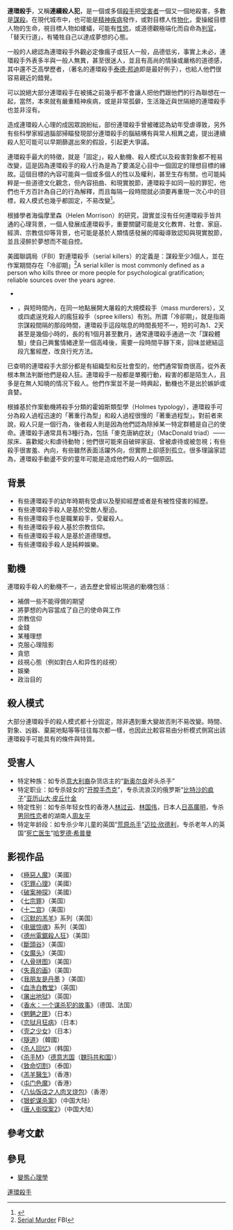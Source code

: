 {{Multiple issues|{{review|time=2011-01-02T18:56:02+00:00}}

}}
'''連環殺手'''，又稱'''連續殺人犯'''，是一個或多個[[殺手|殺手]]把[[受害者|受害者]]一個又一個地殺害，多數是[[謀殺|謀殺]]。在現代城市中，也可能是[[精神疾病|精神疾病]]發作，或對目標人性[[物化|物化]]，愛操縱目標人物的生命，視目標人物如螻蟻，可能有[[性慾|性慾]]，或道德觀極端化而自命為[[法官|判官]]，「替天行道」，有犧牲自己以達成夢想的心態。

一般的人總認為連環殺手外觀必定像瘋子或狂人一般，品德低劣，事實上未必，連環殺手外表多半與一般人無異，甚至很迷人，並且有高尚的情操或嚴格的道德感，其中還不乏高學歷者，（著名的連環殺手[[泰德·邦迪|泰德·邦迪]]即是最好例子），也給人他們很容易親近的錯覺。

可以說絕大部分連環殺手在被捕之前幾乎都不會讓人把他們跟他們的行為聯想在一起，當然，本來就有嚴重精神疾病，或是非常孤僻，生活幾近與世隔絕的連環殺手也並非沒有。

造成連環殺人心理的成因眾說紛紜，部份連環殺手曾被確認為幼年受虐導致，另外有些科學家經過腦部掃瞄發現部分連環殺手的腦結構有與常人相異之處，提出連續殺人犯可能可以早期篩選出來的假設，引起更大爭議。

連環殺手最大的特徵，就是「固定」，殺人動機、殺人模式以及殺害對象都不輕易改變，這是因為連環殺手的殺人行為是為了要滿足心目中一個固定的理想目標的緣故。這個目標的內容可能與一個或多個人的性以及權利，甚至生存有關，也可能純粹是一些道德文化觀念，但內容扭曲、和現實脫節，連環殺手如同一般的罪犯，他們也千方百計為自己的行為解釋，而且每隔一段時間就必須要再重現一次心中的目標，殺人模式也幾乎都固定，不易改變<ref>{{cite web|first=Shirley Lynn |last=Scott |title=What Makes Serial Killers Tick? |website=[[truTV|truTV]] |accessdate=2011-01-09 |url=http://www.trutv.com/library/crime/serial_killers/notorious/tick/victims_1.html |deadurl=yes |archiveurl=https://web.archive.org/web/20100728094415/http://www.trutv.com/library/crime/serial_killers/notorious/tick/victims_1.html |archivedate=July 28, 2010}}</ref>。

根據學者海倫摩里森（Helen Morrison）的研究，證實並沒有任何連環殺手皆共通的心理背景，一個人發展成連環殺手，重要關鍵可能是文化教育、社會、家庭、經濟、宗教信仰等背景，也可能是基於人類情感發展的障礙導致認知與現實脫節，並且浸醉於夢想而不能自控。

美國聯調局（FBI）對連環殺手（serial killers）的定義是：謀殺至少3個人，並在作案期間存在「冷卻期」<ref>[https://www.fbi.gov/stats-services/publications/serial-murder Serial Murder] {{Wayback|url=https://www.fbi.gov/stats-services/publications/serial-murder |date=20101028051224 }} FBI</ref><ref>A serial killer is most commonly defined as a person who kills three or more people for psychological gratification; reliable sources over the years agree.
*{{Cite book|author=R. Barri Flowers|title=The Dynamics of Murder: Kill or Be Killed|publisher=CRC Press|year=2012|page=195|accessdate=June 15, 2016|isbn=1439879745|url=https://books.google.com/books?id=MQnSBQAAQBAJ&pg=PA195|quote=In general, most experts on serial murder require that a minimum of three murders be committed at different times and usually different places for a person to qualify as a serial killer.|archive-date=2016-09-01|archive-url=https://web.archive.org/web/20160901122726/https://books.google.com/books?id=MQnSBQAAQBAJ&pg=PA195|dead-url=no}}
*{{Cite book|author=Harold Schechter|title=The A to Z Encyclopedia of Serial Killers|publisher=Simon and Schuster|year=2012|page=73|accessdate=June 15, 2016|isbn=1439138850|url=https://books.google.com/books?id=zM7ROzJPK2MC&pg=PA73|quote=Most experts seem to agree, however, that to qualify as a serial killer, an individual has to slay a minimum of three unrelated victims.|archive-date=2016-09-01|archive-url=https://web.archive.org/web/20160901231854/https://books.google.com/books?id=zM7ROzJPK2MC&pg=PA73|dead-url=no}}</ref>，與短時間內，在同一地點展開大屠殺的大規模殺手（mass murderers），又或四處逞兇殺人的瘋狂殺手（spree killers）有別。所謂「冷卻期」，就是指兩宗謀殺間隔的那段時間，連環殺手這段喘息的時間長短不一，短的可為1、2天甚至是幾個小時的，長的有1個月甚至數月，通常連環殺手通過一次「謀殺體驗」使自己興奮情緒達至一個高峰後，需要一段時間平靜下來，回味並總結這段亢奮經歷，改良行兇方法。

已查明的連環殺手大部分都是有組織型和反社會型的，他們通常智商很高，從外表根本無法判斷他們是殺人狂。連環殺手一般都是單獨行動，殺害的都是陌生人，且多是在無人知曉的情况下殺人。他們作案並不是一時興起，動機也不是出於嫉妒或貪婪。

根據基於作案動機將殺手分類的霍姆斯類型學（Holmes typology），連環殺手可分為殺人過程迅速的「著重行為型」和殺人過程很慢的「著重過程型」。對前者來說，殺人只是一個行為，後者殺人則是因為他們認為除掉某一特定群體是自己的使命。連環殺手通常具有3種行為，包括「麥克唐納症狀」（MacDonald triad）——尿床、喜歡縱火和虐待動物；他們很可能來自破碎家庭、曾被虐待或被忽視；有些殺手很害羞、內向，有些雖然表面活躍外向，但實際上卻感到孤立。很多理論家認為，連環殺手動盪不安的童年可能是造成他們殺人的一個原因。

== 背景 ==

* 有些連環殺手的幼年時期有受虐以及壓抑經歷或者是有被性侵害的經歷。
* 有些連環殺手殺人是基於受敵人壓迫。
* 有些連環殺手也是職業殺手，受雇殺人。
* 有些連環殺手殺人基於宗教信仰。
* 有些連環殺手殺人是基於道德理想。
* 有些連環殺手殺人是純粹娛樂。

== 動機 ==

連環殺手殺人的動機不一，過去歷史曾經出現過的動機包括：

* 補償一些不能得償的期望
* 將夢想的內容當成了自己的使命與工作
* 宗教信仰
* 金錢
* 某種理想
* 克服心理陰影
* 貪慾
* 歧視心態（例如對白人和异性的歧視）
* 娛樂
* 政治目的

== 殺人模式 ==

大部分連環殺手的殺人模式都十分固定，除非遇到重大變故否則不易改變。時間、對象、凶器、棄屍地點等等往往每次都一樣，也因此比較容易由分析模式側寫出該連環殺手可能具有的條件與特質。

== 受害人 ==
* 特定种族：如专杀[[意大利裔美国人|意大利裔]]杂货店主的“[[新奥尔良|新奥尔良]]斧头杀手”
* 特定职业：如专杀妓女的“[[开膛手杰克|开膛手杰克]]”，专杀流浪汉的俄罗斯“[[比特沙的疯子|比特沙的疯子]]”[[亚历山大·皮丘什金|亚历山大·皮丘什金]]
* 特定性别：如专杀年轻女性的香港人[[林过云|林过云]]、[[林国伟|林国伟]]，日本人[[日高廣明|日高廣明]]，专杀[[男同性恋|男同性恋]]者的湖南人[[周友平|周友平]]
* 特定年龄段：如专杀少年儿童的英国“[[荒原杀手|荒原杀手]]”[[迈拉·欣德利|迈拉·欣德利]]，专杀老年人的英国“[[死亡医生|死亡医生]]”[[哈罗德·希普曼|哈罗德·希普曼]]

== 影视作品 ==
* 《[[極惡人魔|極惡人魔]]》（美國） 
* 《[[犯罪心理_(电视剧)|犯罪心理]]》（美國）
* 《[[破案神探|破案神探]]》（美國）
* 《[[七宗罪_(電影)|七宗罪]]》（美国）
* 《[[索命黃道帶|十二宫]]》（美国）
* 《[[沉默的羔羊|沉默的羔羊]]》系列（美国）
* 《[[电锯惊魂|电锯惊魂]]》系列（美国）
* 《[[德州電鋸殺人狂|德州電鋸殺人狂]]》（美国）
* 《[[斷頭谷|斷頭谷]]》（美国）
* 《[[女魔头|女魔头]]》（美国）
* 《[[人骨拼图|人骨拼图]]》（美国）
* 《[[失真的画|失真的画]]》（美国）
* 《[https://en.wikipedia.org/wiki/My_Friend_Dahmer_(film) 我朋友是丹墨] {{Wayback|url=https://en.wikipedia.org/wiki/My_Friend_Dahmer_(film) |date=20210326084340 }}》（美国）
* 《[[血洗白教堂|血洗白教堂]]》（英国）
* 《[[屠出地狱|屠出地狱]]》（英国）
* 《[[香水_(電影)|香水：一个谋杀犯的故事]]》（德国、法国）
* 《[[魍魉之匣|魍魉之匣]]》（日本）
* 《[[恋狱月狂病|恋狱月狂病]]》（日本）
* 《[[壳之少女|壳之少女]]》（日本）
* 《[[隧道_(電視劇)|隧道]]》（韓國）
* 《[[杀人回忆|杀人回忆]]》（韩国）
* 《[[杀手M|杀手M]]》（[[德意志国|德意志国]]（[[魏玛共和国|魏玛共和国]]））
* 《[[致命切割|致命切割]]》（泰国）
* 《[[羔羊醫生|羔羊醫生]]》（香港）
* 《[[屯門色魔_(電影)|屯门色魔]]》（香港）
* 《[[八仙饭店之人肉叉烧包|八仙饭店之人肉叉烧包]]》（香港）
* 《[[银蛇谋杀案|银蛇谋杀案]]》（中国大陆）
*《[[唐人街探案2|唐人街探案2]]》（中国大陆）

== 參考文獻 ==
{{reflist|2}}
==參見==
* [[變態心理學|變態心理學]]

{{Commonscat|Serial killers}}

{{Authority control}}
[[Category:連環殺手|]]